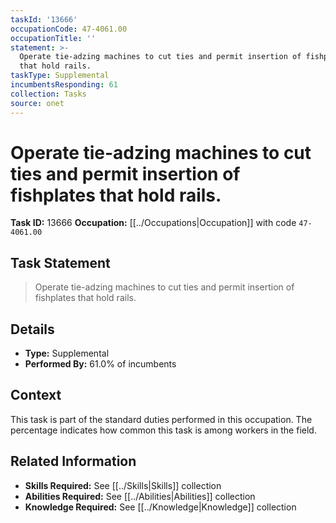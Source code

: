 ```yaml
---
taskId: '13666'
occupationCode: 47-4061.00
occupationTitle: ''
statement: >-
  Operate tie-adzing machines to cut ties and permit insertion of fishplates
  that hold rails.
taskType: Supplemental
incumbentsResponding: 61
collection: Tasks
source: onet
---
```

# Operate tie-adzing machines to cut ties and permit insertion of fishplates that hold rails.

**Task ID:** 13666
**Occupation:** [[../Occupations|Occupation]] with code `47-4061.00`

## Task Statement

> Operate tie-adzing machines to cut ties and permit insertion of fishplates that hold rails.

## Details

- **Type:** Supplemental
- **Performed By:** 61.0% of incumbents

## Context

This task is part of the standard duties performed in this occupation. The percentage indicates how common this task is among workers in the field.

## Related Information

- **Skills Required:** See [[../Skills|Skills]] collection
- **Abilities Required:** See [[../Abilities|Abilities]] collection
- **Knowledge Required:** See [[../Knowledge|Knowledge]] collection
